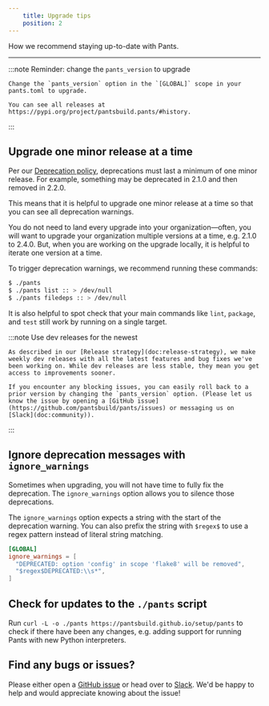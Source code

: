 ```yaml
---
    title: Upgrade tips
    position: 2
---
```



How we recommend staying up-to-date with Pants.

---


:::note Reminder: change the `pants_version` to upgrade

    Change the `pants_version` option in the `[GLOBAL]` scope in your pants.toml to upgrade.
    
    You can see all releases at https://pypi.org/project/pantsbuild.pants/#history.

:::


## Upgrade one minor release at a time
Per our [Deprecation policy](doc:deprecation-policy), deprecations must last a minimum of one minor release. For example, something may be deprecated in 2.1.0 and then removed in 2.2.0.

This means that it is helpful to upgrade one minor release at a time so that you can see all deprecation warnings. 

You do not need to land every upgrade into your organization—often, you will want to upgrade your organization multiple versions at a time, e.g. 2.1.0 to 2.4.0. But, when you are working on the upgrade locally, it is helpful to iterate one version at a time.

To trigger deprecation warnings, we recommend running these commands:

```bash
$ ./pants
$ ./pants list :: > /dev/null
$ ./pants filedeps :: > /dev/null
```

It is also helpful to spot check that your main commands like `lint`, `package`, and `test` still work by running on a single target.

:::note Use dev releases for the newest

    As described in our [Release strategy](doc:release-strategy), we make weekly dev releases with all the latest features and bug fixes we've been working on. While dev releases are less stable, they mean you get access to improvements sooner. 
    
    If you encounter any blocking issues, you can easily roll back to a prior version by changing the `pants_version` option. (Please let us know the issue by opening a [GitHub issue](https://github.com/pantsbuild/pants/issues) or messaging us on [Slack](doc:community)).

:::


## Ignore deprecation messages with `ignore_warnings`
Sometimes when upgrading, you will not have time to fully fix the deprecation. The `ignore_warnings` option allows you to silence those deprecations.

The `ignore_warnings` option expects a string with the start of the deprecation warning. You can also prefix the string with `$regex$` to use a regex pattern instead of literal string matching.
```toml title="pants.toml"
[GLOBAL]
ignore_warnings = [
  "DEPRECATED: option 'config' in scope 'flake8' will be removed",
  "$regex$DEPRECATED:\\s*",
]
```


## Check for updates to the `./pants` script
Run `curl -L -o ./pants https://pantsbuild.github.io/setup/pants` to check if there have been any changes, e.g. adding support for running Pants with new Python interpreters.
## Find any bugs or issues?
Please either open a [GitHub issue](https://github.com/pantsbuild/pants/issues) or head over to [Slack](doc:community). We'd be happy to help and would appreciate knowing about the issue!